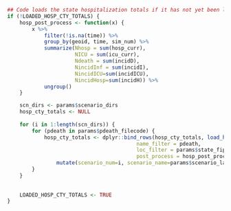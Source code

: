 ```r
## Code loads the state hospitalization totals if it has not yet been loaded
if (!LOADED_HOSP_CTY_TOTALS) {
    hosp_post_process <- function(x) {
        x %>% 
            filter(!is.na(time)) %>%
            group_by(geoid, time, sim_num) %>% 
            summarize(Nhosp = sum(hosp_curr),
                      NICU = sum(icu_curr),
                      Ndeath = sum(incidD),
                      NincidInf = sum(incidI),
                      NincidICU=sum(incidICU),
                      NincidHosp=sum(incidH)) %>% 
            ungroup()
    }

    scn_dirs <- params$scenario_dirs
    hosp_cty_totals <- NULL
    
    for (i in 1:length(scn_dirs)) {
        for (pdeath in params$pdeath_filecode) {
            hosp_cty_totals <- dplyr::bind_rows(hosp_cty_totals, load_hosp_sims_filtered(scn_dirs[i],
                                          name_filter = pdeath,
                                          loc_filter = params$state_fips,
                                          post_process = hosp_post_process) %>% 
                mutate(scenario_num=i, scenario_name=params$scenario_labels[i], pdeath=pdeath))
        }
    }
    
    
    LOADED_HOSP_CTY_TOTALS <- TRUE 
}


```
